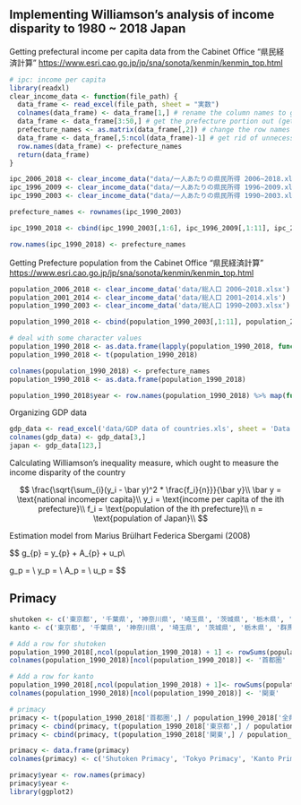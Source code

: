 ## Implementing Williamson's analysis of income disparity to 1980 \~ 2018 Japan

Getting prefectural income per capita data from the Cabinet Office "県民経済計算" <https://www.esri.cao.go.jp/jp/sna/sonota/kenmin/kenmin_top.html>

```r
# ipc: income per capita
library(readxl)
clear_income_data <- function(file_path) {
  data_frame <- read_excel(file_path, sheet = "実数")
  colnames(data_frame) <- data_frame[1,] # rename the column names to gregoric years
  data_frame <- data_frame[3:50,] # get the prefecture portion out (get rid of other measures)
  prefecture_names <- as.matrix(data_frame[,2]) # change the row names to prefecture names
  data_frame <- data_frame[,5:ncol(data_frame)-1] # get rid of unnecessary columns (prefecture number and stuff)
  row.names(data_frame) <- prefecture_names
  return(data_frame)
}

ipc_2006_2018 <- clear_income_data("data/一人あたりの県民所得 2006~2018.xlsx")
ipc_1996_2009 <- clear_income_data("data/一人あたりの県民所得 1996~2009.xls")
ipc_1990_2003 <- clear_income_data("data/一人あたりの県民所得 1990~2003.xls")

prefecture_names <- rownames(ipc_1990_2003)

ipc_1990_2018 <- cbind(ipc_1990_2003[,1:6], ipc_1996_2009[,1:11], ipc_2006_2018)

row.names(ipc_1990_2018) <- prefecture_names
```

Getting Prefecture population from the Cabinet Office "県民経済計算" <https://www.esri.cao.go.jp/jp/sna/sonota/kenmin/kenmin_top.html>

```r
population_2006_2018 <- clear_income_data('data/総人口 2006~2018.xlsx')
population_2001_2014 <- clear_income_data('data/総人口 2001~2014.xls')
population_1990_2003 <- clear_income_data('data/総人口 1990~2003.xlsx')

population_1990_2018 <- cbind(population_1990_2003[,1:11], population_2001_2014[,1:5] ,population_2006_2018)

# deal with some character values
population_1990_2018 <- as.data.frame(lapply(population_1990_2018, function(x) as.numeric(as.character(x))))
population_1990_2018 <- t(population_1990_2018)

colnames(population_1990_2018) <- prefecture_names
population_1990_2018 <- as.data.frame(population_1990_2018)

population_1990_2018$year <- row.names(population_1990_2018) %>% map(function(x) as.numeric(substring(x, 2)))
```

Organizing GDP data
```r
gdp_data <- read_excel('data/GDP data of countries.xls', sheet = 'Data')
colnames(gdp_data) <- gdp_data[3,]
japan <- gdp_data[123,]
```

Calculating Williamson's inequality measure, which ought to measure the income disparity of the country

$$
\frac{\sqrt{\sum_{i}(y_i - \bar y)^2 * \frac{f_i}{n}}}{\bar y}\\
\bar y = \text{national incomeper capita}\\
y_i = \text{income per capita of the ith prefecture}\\
f_i = \text{population of the ith prefecture}\\
n = \text{population of Japan}\\
$$

Estimation model from Marius Brülhart Federica Sbergami (2008)

$$
g_{p} = \alpha y_{p} + \beta A_{p} + u_p\\

g_p = \text{average GDP growth of Japan over period p}\\
y_p = \text{log initial GDP of that period}\\
A_p = \text{primacy at the beginning of the period}\\
u_p = \text{error term}
$$

## Primacy
```r
shutoken <- c('東京都', '千葉県', '神奈川県', '埼玉県', '茨城県', '栃木県', '群馬県', '山梨県')
kanto <- c('東京都', '千葉県', '神奈川県', '埼玉県', '茨城県', '栃木県', '群馬県')

# Add a row for shutoken
population_1990_2018[,ncol(population_1990_2018) + 1] <- rowSums(population_1990_2018[,shutoken])
colnames(population_1990_2018)[ncol(population_1990_2018)] <- '首都圏'

# Add a row for kanto
population_1990_2018[,ncol(population_1990_2018) + 1]<- rowSums(population_1990_2018[,kanto])
colnames(population_1990_2018)[ncol(population_1990_2018)] <- '関東'

# primacy
primacy <- t(population_1990_2018['首都圏',] / population_1990_2018['全県計',])
primacy <- cbind(primacy, t(population_1990_2018['東京都',] / population_1990_2018['全県計',]))
primacy <- cbind(primacy, t(population_1990_2018['関東',] / population_1990_2018['全県計',]))

primacy <- data.frame(primacy)
colnames(primacy) <- c('Shutoken Primacy', 'Tokyo Primacy', 'Kanto Primacy')

primacy$year <- row.names(primacy)
primacy$year <- 
library(ggplot2)
```

